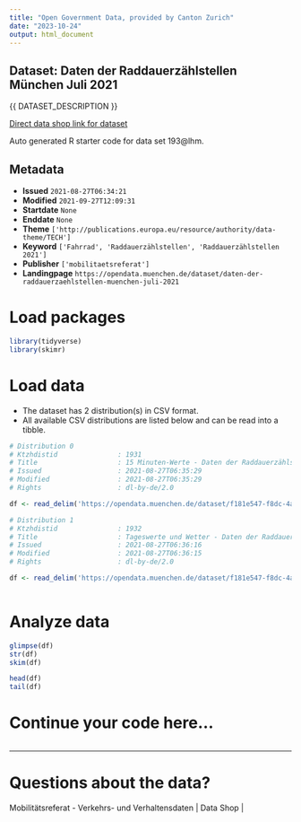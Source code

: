 ```yaml
---
title: "Open Government Data, provided by Canton Zurich"
date: "2023-10-24"
output: html_document
---
```


## Dataset: Daten der Raddauerzählstellen München Juli 2021

{{ DATASET_DESCRIPTION }}

[Direct data shop link for dataset](https://opendata.muenchen.de/dataset/daten-der-raddauerzaehlstellen-muenchen-juli-2021)

Auto generated R starter code for data set 193@lhm.

## Metadata

- **Issued** `2021-08-27T06:34:21`
- **Modified** `2021-09-27T12:09:31`
- **Startdate** `None`
- **Enddate** `None`
- **Theme** `['http://publications.europa.eu/resource/authority/data-theme/TECH']`
- **Keyword** `['Fahrrad', 'Raddauerzählstellen', 'Raddauerzählstellen 2021']`
- **Publisher** `['mobilitaetsreferat']`
- **Landingpage** `https://opendata.muenchen.de/dataset/daten-der-raddauerzaehlstellen-muenchen-juli-2021`


# Load packages

```r

library(tidyverse)
library(skimr)

```

# Load data

-   The dataset has 2 distribution(s) in CSV format.
-   All available CSV distributions are listed below and can be read into a tibble.

```r

# Distribution 0
# Ktzhdistid               : 1931
# Title                    : 15 Minuten-Werte - Daten der Raddauerzählstellen München Juli 2021
# Issued                   : 2021-08-27T06:35:29
# Modified                 : 2021-08-27T06:35:29
# Rights                   : dl-by-de/2.0

df <- read_delim('https://opendata.muenchen.de/dataset/f181e547-f8dc-4a71-a8f9-0e67460f6b49/resource/62bea560-e1d2-40df-826d-87dbfd36870d/download/rad_2021_07_15min.csv')

# Distribution 1
# Ktzhdistid               : 1932
# Title                    : Tageswerte und Wetter - Daten der Raddauerzählstellen München Juli 2021
# Issued                   : 2021-08-27T06:36:16
# Modified                 : 2021-08-27T06:36:15
# Rights                   : dl-by-de/2.0

df <- read_delim('https://opendata.muenchen.de/dataset/f181e547-f8dc-4a71-a8f9-0e67460f6b49/resource/24595cd7-056f-4a52-831b-2878c9937912/download/rad_2021_07_tage.csv')



```

# Analyze data

```r

glimpse(df)
str(df)
skim(df)

head(df)
tail(df)

```

# Continue your code here...

```r

```

------------------------------------------------------------------------

# Questions about the data?

Mobilitätsreferat - Verkehrs- und Verhaltensdaten | Data Shop | 

